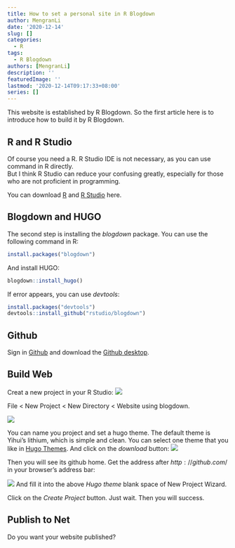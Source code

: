 ```yaml
---
title: How to set a personal site in R Blogdown
author: MengranLi
date: '2020-12-14'
slug: []
categories:
  - R
tags:
  - R Blogdown
authors: [MengranLi]
description: ''
featuredImage: ''
lastmod: '2020-12-14T09:17:33+08:00'
series: []
---
```


This website is established by R Blogdown. So the first article here is to introduce how to build it by R Blogdown.

## R and R Studio
Of course you need a R. R Studio IDE is not necessary, as you can use command in R directly.  
But I think R Studio can reduce your confusing greatly, especially for those who are not proficient in programming.

You can download [R](<https://cran.r-project.org/bin/windows/base/>) and [R Studio](https://www.baidu.com/link?url=wvLDPhdBNMS_sRtEAVnbAh1fvhypiu4zgSc_xjpTC00u4CJLxtlUElh7GhKDoYpScTUcMbnRwJ5MyOY_UauPEq&wd=&eqid=dedd20a80013a2a6000000025fd6bfed) here.

## Blogdown and HUGO
The second step is installing the $blogdown$ package. You can use the following command in R:
```r
install.packages("blogdown")
```


And install HUGO:


```r
blogdown::install_hugo()
```


If error appears, you can use $devtools$:

```r
install.packages("devtools")
devtools::install_github("rstudio/blogdown")
```

## Github

Sign in [Github](https://github.com/) and download the [Github desktop](https://desktop.github.com/).

## Build Web

Creat a new project in your R Studio:
![](https://raw.githubusercontent.com/KifoLee/Mengran/main/content/posts/2020-12-14-how-to-set-a-personal-site-in-r-blogdown/Web-project.png)

File < New Project < New Directory < Website using blogdown.

![](https://raw.githubusercontent.com/KifoLee/Mengran/main/content/posts/2020-12-14-how-to-set-a-personal-site-in-r-blogdown/Project-set.png)

You can name you project and set a hugo theme. The default theme is Yihui's lithium, which is simple and clean. You can select one theme that you like in [Hugo Themes](https://themes.gohugo.io/). And click on the $download$ button:
![](https://raw.githubusercontent.com/KifoLee/Mengran/main/content/posts/2020-12-14-how-to-set-a-personal-site-in-r-blogdown/Hugo-theme.png)

Then you will see its github home. Get the address after $http://github.com/$ in your browser's address bar:

![](https://raw.githubusercontent.com/KifoLee/Mengran/main/content/posts/2020-12-14-how-to-set-a-personal-site-in-r-blogdown/Address.png)
 And fill it into the above $Hugo$ $theme$ blank space of New Project Wizard.
 
 Click on the $Create$ $Project$ button. Just wait. Then you will success.
 
## Publish to Net

Do you want your website published?


